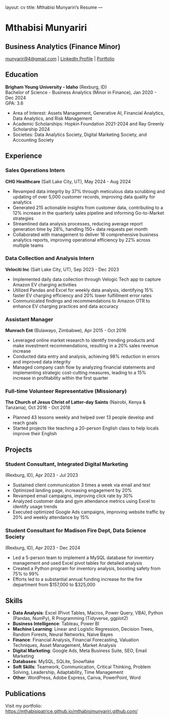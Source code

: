 layout: cv
title: Mthabisi Munyariri's Resume
---

# Mthabisi Munyariri
## Business Analytics (Finance Minor)

<div id="webaddress">
 <a href="mailto:munyariri94@gmail.com">munyariri94@gmail.com</a> |
 <a href="https://www.linkedin.com/in/mthabisimunyariri">LinkedIn Profile</a> |
 <a href="https://mthabisipatrice.github.io/mthabisimunyariri.github.com/">Portfolio</a>
</div>

## Education

**Brigham Young University - Idaho** (Rexburg, ID)  
Bachelor of Science - Business Analytics (Minor in Finance), Jan 2020 - Dec 2024  
GPA: 3.6

- Area of Interest: Assets Management, Generative AI, Financial Analytics, Data Analytics, and Risk Management
- Academic Scholarships: Hopkin Foundation 2021-2024 and Ray Greenly Scholarship 2024
- Societies: Data Analytics Society, Digital Marketing Society, and Accounting Society

## Experience

### Sales Operations Intern  
**CHG Healthcare** (Salt Lake City, UT), May 2024 - Aug 2024  

- Revamped data integrity by 37% through meticulous data scrubbing and updating of over 5,000 customer records, improving data quality for analytics
- Generated 215 actionable insights from customer data, contributing to a 12% increase in the quarterly sales pipeline and informing Go-to-Market strategies
- Streamlined data analysis processes, reducing average report generation time by 28%, handling 150+ data requests per month
- Collaborated with management to deliver 18 comprehensive business analytics reports, improving operational efficiency by 22% across multiple teams

### Data Collection and Analysis Intern  
**Velociti Inc** (Salt Lake City, UT), Sep 2023 - Dec 2023

- Implemented daily data collection through Velogic Tech app to capture Amazon EV charging activities
- Utilized Pandas and Excel for weekly data analysis, identifying 15% faster EV charging efficiency and 20% lower fulfillment error rates 
- Communicated findings and recommendations to Amazon OTR to enhance EV charging practices and data accuracy

### Assistant Manager  
**Munrach Ent** (Bulawayo, Zimbabwe), Apr 2015 - Oct 2016  

- Leveraged online market research to identify trending products and make investment recommendations, resulting in a 20% sales revenue increase
- Conducted data entry and analysis, achieving 98% reduction in errors and improved data integrity
- Managed company cash flow by analyzing financial statements and implementing strategic cost-cutting measures, leading to a 15% increase in profitability within the first quarter

### Full-time Volunteer Representative (Missionary)  
**The Church of Jesus Christ of Latter-day Saints** (Nairobi, Kenya & Tanzania), Oct 2016 - Oct 2018  

- Planned 43 lessons weekly and helped over 13 people develop and reach goals
- Started projects like teaching a 20-person English class to help locals improve their English

## Projects

### Student Consultant, Integrated Digital Marketing  
(Rexburg, ID), Apr 2023 - Jul 2023

- Sustained client communication 3 times a week via email and text
- Optimized landing page, increasing engagement by 20%
- Revamped email campaigns, improving click rate by 30%
- Analyzed customer data and gym attendance metrics using Excel to identify usage trends
- Executed optimized Google Ads campaigns, improving website traffic by 20% and weekly attendance by 15%

### Student Consultant for Madison Fire Dept, Data Science Society  
(Rexburg, ID), Apr 2023 - Dec 2024  

- Led a 5-person team to implement a MySQL database for inventory management and used Excel pivot tables for detailed analysis
- Created a Python program for inventory analysis, boosting safety from 75% to 99%
- Efforts led to a substantial annual funding increase for the fire department from $157,000 to $325,000

## Skills

- **Data Analysis**: Excel (Pivot Tables, Macros, Power Query, VBA), Python (Pandas, NumPy), R Programming (Tidyverse, ggplot2)
- **Business Intelligence**: Tableau, Power BI  
- **Machine Learning**: Linear and Logistic Regression, Decision Trees, Random Forests, Neural Networks, Naive Bayes
- **Finance**: Financial Analysis, Financial Forecasting, Valuation Techniques, Asset Management, Market Analysis
- **Digital Marketing**: Google Ads, Meta Business Suite, SEO, Email Marketing
- **Databases**: MySQL, SQLite, Snowflake
- **Soft Skills**: Teamwork, Communication, Critical Thinking, Problem Solving, Leadership, Adaptability, Time Management
- **Other**: WordPress, Adobe Express, Canva, PowerPoint, Word

## Publications

Visit my portfolio: [https://mthabisipatrice.github.io/mthabisimunyariri.github.com/](https://mthabisipatrice.github.io/mthabisimunyariri.github.com/)

